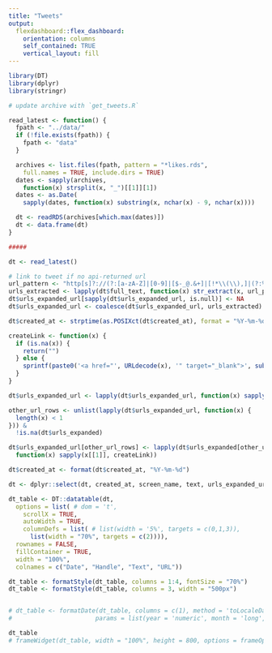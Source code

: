 ```yaml
---
title: "Tweets"
output: 
  flexdashboard::flex_dashboard:
    orientation: columns
    self_contained: TRUE
    vertical_layout: fill
---
```


```r
library(DT)
library(dplyr)
library(stringr)
```


```r
# update archive with `get_tweets.R`

read_latest <- function() {
  fpath <- "../data/"
  if (!file.exists(fpath)) {
    fpath <- "data"
  }

  archives <- list.files(fpath, pattern = "*likes.rds",
    full.names = TRUE, include.dirs = TRUE)
  dates <- sapply(archives,
    function(x) strsplit(x, "_")[[1]][1])
  dates <- as.Date(
    sapply(dates, function(x) substring(x, nchar(x) - 9, nchar(x))))

  dt <- readRDS(archives[which.max(dates)])
  dt <- data.frame(dt)
}

#####

dt <- read_latest()

# link to tweet if no api-returned url
url_pattern <- "http[s]?://(?:[a-zA-Z]|[0-9]|[$-_@.&+]|[!*\\(\\),]|(?:%[0-9a-fA-F][0-9a-fA-F]))+"
urls_extracted <- lapply(dt$full_text, function(x) str_extract(x, url_pattern))
dt$urls_expanded_url[sapply(dt$urls_expanded_url, is.null)] <- NA
dt$urls_expanded_url <- coalesce(dt$urls_expanded_url, urls_extracted)

dt$created_at <- strptime(as.POSIXct(dt$created_at), format = "%Y-%m-%d")

createLink <- function(x) {
  if (is.na(x)) {
    return("")
  } else {
    sprintf(paste0('<a href="', URLdecode(x), '" target="_blank">', substr(x, 1, 25), "</a>"))
  }
}

dt$urls_expanded_url <- lapply(dt$urls_expanded_url, function(x) sapply(x, createLink))

other_url_rows <- unlist(lapply(dt$urls_expanded_url, function(x) {
  length(x) < 1
})) &
  !is.na(dt$urls_expanded)

dt$urls_expanded_url[other_url_rows] <- lapply(dt$urls_expanded[other_url_rows],
  function(x) sapply(x[[1]], createLink))

dt$created_at <- format(dt$created_at, "%Y-%m-%d")

dt <- dplyr::select(dt, created_at, screen_name, text, urls_expanded_url)

dt_table <- DT::datatable(dt,
  options = list( # dom = 't',
    scrollX = TRUE,
    autoWidth = TRUE,
    columnDefs = list( # list(width = '5%', targets = c(0,1,3)),
      list(width = "70%", targets = c(2)))),
  rownames = FALSE,
  fillContainer = TRUE,
  width = "100%",
  colnames = c("Date", "Handle", "Text", "URL"))

dt_table <- formatStyle(dt_table, columns = 1:4, fontSize = "70%")
dt_table <- formatStyle(dt_table, columns = 3, width = "500px")


# dt_table <- formatDate(dt_table, columns = c(1), method = 'toLocaleDateString',
#                       params = list(year = 'numeric', month = 'long', day = 'numeric'))

dt_table
# frameWidget(dt_table, width = "100%", height = 800, options = frameOptions(allowfullscreen = TRUE))
```

